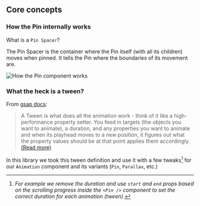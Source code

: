 ## Core concepts

### How the Pin internally works

What is a `Pin Spacer`?

The Pin Spacer is the container where the Pin itself (with all its children) moves when pinned. It tells the Pin where the boundaries of its movement are.

![How the Pin component works](/pin.png)

### What the heck is a tween?

From [gsap docs](https://greensock.com/docs/v3/GSAP/Tween):

> A Tween is what does all the animation work - think of it like a high-performance property setter.
> You feed in targets (the objects you want to animate), a duration, and any properties you want to animate and when its playhead moves to a new position, it figures out what the property values should be at that point applies them accordingly. [(Read more)](https://greensock.com/docs/v3/GSAP/Tween)

In this library we took this tween definition and use it with a few tweaks[^1] for our `Animation` component and its variants (`Pin`, `Parallax`, etc.)

[^1]: _For example we remove the duration and use `start` and `end` props based on the scrolling progress inside the `<Pin />` component to set the correct duration for each animation (*tween*)._
